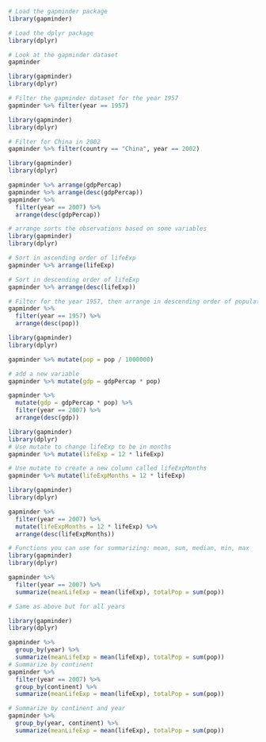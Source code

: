 ```r
# Load the gapminder package
library(gapminder)

# Load the dplyr package
library(dplyr)

# Look at the gapminder dataset
gapminder
```
```r
library(gapminder)
library(dplyr)

# Filter the gapminder dataset for the year 1957
gapminder %>% filter(year == 1957)
```
```r
library(gapminder)
library(dplyr)

# Filter for China in 2002
gapminder %>% filter(country == "China", year == 2002)
```

```r
library(gapminder)
library(dplyr)

gapminder %>% arrange(gdpPercap)
gapminder %>% arrange(desc(gdpPercap))
gapminder %>%
  filter(year == 2007) %>%
  arrange(desc(gdpPercap))
```
```r
# arrange sorts the observations based on some variables
library(gapminder)
library(dplyr)

# Sort in ascending order of lifeExp
gapminder %>% arrange(lifeExp)

# Sort in descending order of lifeExp
gapminder %>% arrange(desc(lifeExp))

# Filter for the year 1957, then arrange in descending order of population
gapminder %>%
  filter(year == 1957) %>%
  arrange(desc(pop))
```
```r
library(gapminder)
library(dplyr)

gapminder %>% mutate(pop = pop / 1000000)

# add a new variable
gapminder %>% mutate(gdp = gdpPercap * pop)

gapminder %>%
  mutate(gdp = gdpPercap * pop) %>%
  filter(year == 2007) %>%
  arrange(desc(gdp))
```
```r
library(gapminder)
library(dplyr)
# Use mutate to change lifeExp to be in months
gapminder %>% mutate(lifeExp = 12 * lifeExp)

# Use mutate to create a new column called lifeExpMonths
gapminder %>% mutate(lifeExpMonths = 12 * lifeExp)
```
```r
library(gapminder)
library(dplyr)

gapminder %>%
  filter(year == 2007) %>%
  mutate(lifeExpMonths = 12 * lifeExp) %>%
  arrange(desc(lifeExpMonths))
```
```r
# Functions you can use for summarizing: mean, sum, median, min, max
library(gapminder)
library(dplyr)

gapminder %>%
  filter(year == 2007) %>%
  summarize(meanLifeExp = mean(lifeExp), totalPop = sum(pop))
```
```r
# Same as above but for all years

library(gapminder)
library(dplyr)

gapminder %>%
  group_by(year) %>%
  summarize(meanLifeExp = mean(lifeExp), totalPop = sum(pop))
# Summarize by continent
gapminder %>%
  filter(year == 2007) %>%
  group_by(continent) %>%
  summarize(meanLifeExp = mean(lifeExp), totalPop = sum(pop))

# Summarize by continent and year
gapminder %>%
  group_by(year, continent) %>%
  summarize(meanLifeExp = mean(lifeExp), totalPop = sum(pop))
```
